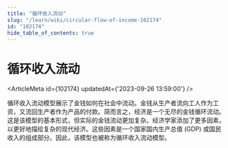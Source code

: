 ```yaml
---
title: "循环收入流动"
slug: "/learn/wiki/circular-flow-of-income-102174"
id: "102174"
hide_table_of_contents: true
---
```



# 循环收入流动

<ArticleMeta id={102174} updatedAt={'2023-09-26 13:59:00'} />
<div className='border-solid border-b border-t-0 my-4 border-[var(--ifm-color-gray-300)]' />

循环收入流动模型展示了金钱如何在社会中流动。金钱从生产者流向工人作为工资，又流回生产者作为产品的付款。简而言之，经济是一个无尽的金钱循环流动。这是该模型的基本形式，但实际的金钱流动更加复杂。经济学家添加了更多因素，以更好地描绘复杂的现代经济。这些因素是一个国家国内生产总值 (GDP) 或国民收入的组成部分。因此，该模型也被称为循环收入流动模型。
